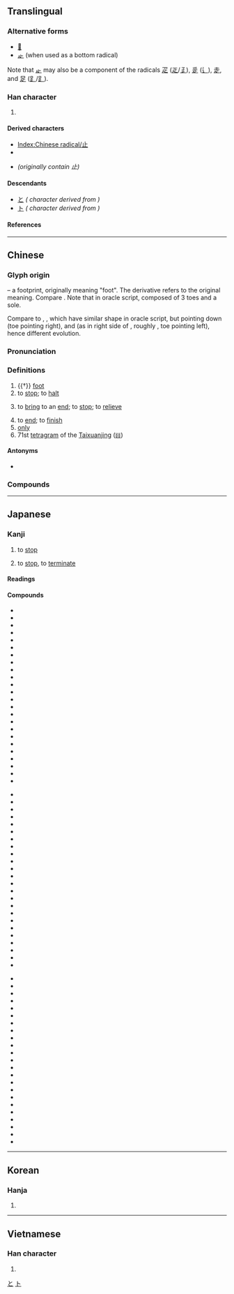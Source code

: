 {{also|只|足}}
{{character info}}
{{character info|⽌}}
==Translingual==
{{stroke order|type=animate}}

===Alternative forms===
* [[𣥂]]
* [[龰]] (when used as a bottom radical)

Note that [[龰]] may also be a component of the radicals [[疋]] ([[𤴓]]/[[𤴔]]), [[辵]] ([[辶]]), [[走]], and [[足]] ([[⻊]]/[[𧾷]]).

===Han character===
{{Han char|rn=77|rad=止|as=00|sn=4|four=21100|canj=YLM|ids=⿱⿰丨⺊一,⿻上丨,⿻⺊丄}}

# {{mul-kangxi radical-def}}

====Derived characters====
* [[Index:Chinese radical/止]]
* {{l|mul|[[阯]], [[𠯽]], [[址]], [[扯]], [[沚]], [[杫]], [[祉]], [[砋]], [[耻]], [[趾]], [[訨]]([[𫟞]]), [[頉]], [[企]], [[芷]], [[齒]]([[齿]]), [[凪]]}}
* {{l|mul|[[之]], [[足]]}} ''(originally contain 止)''

====Descendants====
* [[と]] ''({{w|Hiragana}} character derived from {{w|Man'yōgana}})''
* [[ト]] ''({{w|Katakana}} character derived from {{w|Man'yōgana}})''

====References====
{{Han ref|kx=0573.240|dkj=16253|dj=0961.230|hdz=21435.030|uh=6B62}}

[[Category:Han characters from which hiragana were derived|と]]
[[Category:Han characters from which katakana were derived|ト]]

----

==Chinese==
{{zh-forms}}

===Glyph origin===
{{Han etyl}}
{{liushu|p}} – a footprint, originally meaning "foot". The derivative {{och-l|趾}} refers to the original meaning. Compare {{zh-l|*手|hand}}. Note that in oracle script, composed of 3 toes and a sole.

Compare to {{zh-l|*夊}}, {{zh-l|*夂}}, which have similar shape in oracle script, but pointing down (toe pointing right), and {{zh-l|*𡕒}} (as in right side of {{zh-l|*舛}}, roughly {{zh-l|*ヰ}}, toe pointing left), hence different evolution.

===Pronunciation===
{{zh-pron
|m=zhǐ
|m-s=
|dg=
|c=zi2
|c-t=
|g=zi3
|h=pfs=chṳ́;gd=zi3
|j=zi2
|mb=cǐ
|md=cī
|mn=chí
|mn-t=zi2
|w=2tsr
|x=zhr3
|mc=y
|oc=y
|cat=n,v,adv
}}

===Definitions===
{{zh-hanzi}}

# {{†}} [[foot]]
# to [[stop]]; to [[halt]]
#: {{zh-x|休止|to stop}}
# to [[bring]] to an [[end]]; to [[stop]]; to [[relieve]]
#: {{zh-x|止癢|to '''stop''' itching (irritation)}}
# to [[end]]; to [[finish]]
# [[only]]
# 71st [[tetragram]] of the [[Taixuanjing]] ([[𝍌]])

====Antonyms====
* {{sense|stop}} {{zh-l|始}}

===Compounds===
{{zh-der|大家舉止|令行禁止|以戰止戰|官止神行|動止|居止|心如止水|妨止|廢止|不止|制止|勸止|以殺止殺|嘆為觀止|中止|休止符|古文觀止|喝止|學無止境|何止|休止|底止|吉祥止止|以湯止沸|停止|仰止|止痛藥|止戈為武|止宿|止遏|止痛|扇火止沸|流行坎止|止詞|欲言又止|揚湯止沸|淺嘗輒止|止殺|截止|止暴禁非|止兌|止渴飲鴆|抽薪止沸|淺嘗則止|止息|投止|止戈散馬|戾止|止水|掛失止付|止癢|止惡揚善|漫無止境|無止境|歎為觀止|戛然而止|知足知止|沒行止|止酒|禁止|止戈|止血法|抑止|止亂|知止|生津止渴|止足之分|止於至善|歸止|明德止善|死而後止|無行止|為止|永無止境|止謗|止渴|止泊|止血劑|止嘔|止步|摩訶止觀|止觀|戢止|汐止|止持戒|止住|止頓|止談風月|止血點|止血帶|止血|止渴思梅|止戰|止戈興仁|止咳|止付|止不住|棲止|望門投止|望梅止渴|暫止|投膏止火|止境|舉止言語|遮止|高山仰止|言行舉止|舉止風流|進止|言談舉止|蠅止|舉止閑冶|終止|舉止失措|舉止大方|阻止|規行矩止|舉止嫻雅|縱風止燎|舉止不凡|鳳止高梧|高軒蒞止|說梅止渴|行止|舉止高雅|防止|豈止|舉止|補氣止血|遏止|舉止言談|靜止|適可而止|觀止|覯止|點到為止|蒞止|舉止形容|飲鴆止渴}}

{{zh-cat|Elementary}}

----

==Japanese==

===Kanji===
{{ja-kanji|grade=2|rs=止00}}

# {{sense|とめる}} to [[stop]]
# {{sense|やめる}} to [[stop]], to [[terminate]]

====Readings====
{{ja-readings
|goon=し
|kanon=し
|kun=と-まる, と-める, とど-まる, とど-める, や-む, や-める, あし-
}}

====Compounds====
{{top3}}
* {{ja-r|遏%止|あっ%し}}
* {{ja-r|一%乗%止%観%院|いち%じょう%し%かん%いん}}
* {{ja-r|駅%止|えき%どめ}}
* {{ja-r|襟%止|えり%どめ}}
* {{ja-r|依%止|え%じ}}
* {{ja-r|乎古止%点|おこと%てん}}
* {{ja-r|核抑%止|かくよく%し}}
* {{ja-r|鎌%止|かま%どめ}}
* {{ja-r|川%止|かわ%どめ}}
* {{ja-r|諫%止|かん%し}}
* {{ja-r|客%止|きゃく%どめ}}
* {{ja-r|休%止|きゅう%し}}
* {{ja-r|競業%避止|きゅうぎょう%ひし}}
* {{ja-r|拒%止|きょ%し}}
* {{ja-r|挙%止|きょ%し}}
* {{ja-r|禁%止|きん%し}}
* {{ja-r|鞍作%止利|くらつくりの%とり}}
* {{ja-r|車%止|くるま%どめ}}
* {{ja-r|止%観|し%かん}}
* {{ja-r|止%観%業|し%かん%ごう}}
* {{ja-r|止%汗%剤|し%かん%ざい}}
* {{ja-r|止%観%十乗|し%かん%じゅうじょう}}
* {{ja-r|止%血|し%けつ}}
* {{ja-r|止止%不%須%説|しし%ふ%しゅ%せつ}}
{{mid3}}
* {{ja-r|止%瀉%剤|し%しゃざ%い}}
* {{ja-r|止%宿|し%しゅく}}
* {{ja-r|止%水|し%すい}}
* {{ja-r|止%痛|し%つう}}
* {{ja-r|車%輪%止|しゃ%りん%どめ}}
* {{ja-r|臭%気%止|しゅう%き%どめ}}
* {{ja-r|終%止|しゅう%し}}
* {{ja-r|笑%止|しょう%し}}
* {{ja-r|止%揚|し%よう}}
* {{ja-r|止%痢%剤|し%り%ざい}}
* {{ja-r|真言%止観|しんごん%しかん}}
* {{ja-r|進%止|しん%し}}
* {{ja-r|止%住|し%じゅう}}
* {{ja-r|止%動%方角|し%どう%ほうがく}}
* {{ja-r|制%止|せい%し}}
* {{ja-r|静%止|せい%し}}
* {{ja-r|咳%止|せき%どめ}}
* {{ja-r|沮%止|そ%し}}
* {{ja-r|阻%止|そ%し}}
* {{ja-r|体言%止|たいげん%どめ}}
* {{ja-r|中%止|ちゅう%し}}
* {{ja-r|丁丁%発%止|ちょうちょう%はっ%し}}
* {{ja-r|血%止|ち%どめ}}
* {{ja-r|停%止|てい%し}}
{{mid3}}
* {{ja-r|底%止|てい%し}}
* {{ja-r|天台%止観|てんだい%しかん}}
* {{ja-r|止%木|とめ%ぎ}}
* {{ja-r|止%句|とめ%く}}
* {{ja-r|止%相%場|とめ%そう%ば}}
* {{ja-r|止%針|とめ%ばり}}
* {{ja-r|止%偏|とめ%へん}}
* {{ja-r|止%弁|そめ%べん}}
* {{ja-r|廃%止|はい%し}}
* {{ja-r|波止場|はとば}}
* {{ja-r|船%止|ふな%どめ}}
* {{ja-r|閉%止|へい%し}}
* {{ja-r|摩訶%止観|まか%しかん}}
* {{ja-r|明%鏡%止水|めい%きょう%しすい}}
* {{ja-r|黙%止|もく%し}}
* {{ja-r|山%止|やま%どめ}}
* {{ja-r|雪%止|ゆき%どめ}}
* {{ja-r|容%止|よう%し}}
* {{ja-r|抑%止|よく%し}}
* {{ja-r|乎古止%点|おこと%てん}}
* {{ja-r|魚鳥%止|ぎょうちょう%どめ}}
* {{ja-r|動%止|どう%し}}
* {{ja-r|防%止|ぼう%し}}
{{bottom}}

----

==Korean==

===Hanja===
{{ko-hanja|그치다|그칠|지}}

# {{hanja form of|지|[[stop]]}}

----

==Vietnamese==

===Han character===
{{vi-hantu|[[chỉ]]|rs=止00}}

# {{rfdef|vi|sort=止00}}

[[Category:CJKV radicals| ]]